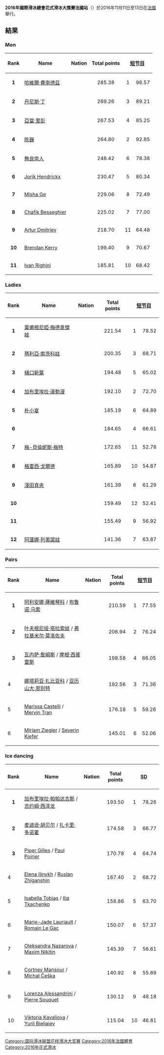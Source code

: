 {{unreferenced|time=2016-12-12T08:32:18+00:00}}
{{expand|time=2016-12-03T04:50:38+00:00}}
{{Infobox Figure Skating Competition
| title= 2016年國際滑冰總會花式滑冰大獎賽法國站
| comptype= [[国际滑冰联盟花样滑冰大奖赛|国际滑冰联盟花样滑冰大奖赛]]
| startdate= 11月11日
| enddate= 13
| skatingseason= {{link-en|2016–17|2016–17 figure skating season}}
| location= [[巴黎|巴黎]], France
| host= [[French_Federation_of_Ice_Sports|French Federation of Ice Sports]]
| venue=
| prizemoney= 
| championmen= {{flagicon|ESP}} [[哈維爾·費南德茲|哈維爾·費南德茲]]
| championladies= {{flagicon|RUS}} [[葉甫根尼婭·梅德韋傑娃|葉甫根尼婭·梅德韋傑娃]]
| championpairs= {{flagicon|GER}} [[阿莉安娜·薩維琴科|阿莉安娜·薩維琴科]] / [[布鲁诺·马索|布鲁诺·马索]]
| championdance= {{flagicon|FRA}} [[加布里埃拉·帕帕达吉斯|加布里埃拉·帕帕达吉斯]] / [[吉约姆·西泽龙|吉约姆·西泽龙]]
| previouscomp= [[2015年國際滑冰總會花式滑冰大獎賽法國站|2015年國際滑冰總會花式滑冰大獎賽法國站]]
| nextcomp= [[2017年国际滑冰联盟花样滑冰大奖赛法国站|2017年国际滑冰联盟花样滑冰大奖赛法国站]]
| previousgp= [[2016年國際滑冰總會花式滑冰大獎賽俄羅斯站|2016年國際滑冰總會花式滑冰大獎賽俄羅斯站]]
| nextgp= [[2016年國際滑冰總會花式滑冰大獎賽中國站|2016年國際滑冰總會花式滑冰大獎賽中國站]]
}}
'''2016年國際滑冰總會花式滑冰大獎賽法國站'''（{{lang-en|2016 Trophée de France}}）於2016年11月11日至13日在[[法國|法國]]舉行。

==結果==
===Men===
{| class="wikitable sortable"
!Rank
!Name
!Nation
!Total points
! colspan="2" width="80px" |[[短节目|短节目]]
! colspan="2" width="80px" |[[自由滑|自由滑]]
|- bgcolor="gold"
| align="center" | '''1'''
|[[哈維爾·費南德茲|哈維爾·費南德茲]]
|{{ESP}}
| align="center" |285.38 
| align="center" |1
| align="center" |96.57
| align="center" |1
| align="center" |188.81	
|- bgcolor="silver"
| align="center" | '''2'''
|[[丹尼斯·丁|丹尼斯·丁]]
|{{KAZ}}
| align="center" |269.26
| align="center" |3
| align="center" |89.21
| align="center" |3
| align="center" |180.05
|- bgcolor="cc9966"
| align="center" |'''3'''
|[[亞當·里彭|亞當·里彭]]
|{{USA}}
| align="center" |267.53
| align="center" |4
| align="center" |85.25
| align="center" |2
| align="center" |182.28
|-
| align="center" |'''4'''
|[[陈巍|陈巍]] 
|{{USA}}
| align="center" |264.80
| align="center" |2 
| align="center" |92.85
| align="center" |4
| align="center" |171.95
|-
| align="center" |'''5'''
|[[無良崇人|無良崇人]]
|{{JPN}}
| align="center" |248.42
| align="center" |6
| align="center" |78.38
| align="center" |5
| align="center" |170.04
|-
| align="center" |'''6'''
|[[Jorik_Hendrickx|Jorik Hendrickx]]
|{{BEL}}
| align="center" |230.47
| align="center" |5
| align="center" |80.34
| align="center" |8
| align="center" |150.13
|-
| align="center" |'''7'''
|[[Misha_Ge|Misha Ge]]
|{{UZB}}
| align="center" |229.06
| align="center" |8
| align="center" |72.49
| align="center" |6
| align="center" |156.57
|-
| align="center" |'''8'''
|[[Chafik_Besseghier|Chafik Besseghier]]
|{{FRA}}
| align="center" |225.02
| align="center" |7
| align="center" |77.00
| align="center" |9
| align="center" |148.02
|-
| align="center" |'''9'''
|[[Artur_Dmitriev_Jr.|Artur Dmitriev]]
|{{RUS}}
| align="center" |218.70
| align="center" |11
| align="center" |64.48
| align="center" |7
| align="center" |154.22
|-
| align="center" |'''10'''
|[[Brendan_Kerry|Brendan Kerry]]
|{{AUS}}
| align="center" |199.40
| align="center" |9
| align="center" |70.67
| align="center" |10
| align="center" |128.73
|-
| align="center" |'''11'''
|[[Ivan_Righini|Ivan Righini]]
|{{ITA}}
| align="center" |185.81
| align="center" |10
| align="center" |68.42
| align="center" |11
| align="center" |117.39
|}

===Ladies===
{| class="wikitable sortable"
!Rank
!Name
!Nation
!Total points
! colspan="2" width="80px" |[[短节目|短节目]]
! colspan="2" width="80px" |[[自由滑|自由滑]]
|- bgcolor="gold"
| align="center" | '''1'''
|[[葉甫根尼婭·梅德韋傑娃|葉甫根尼婭·梅德韋傑娃]]
|{{RUS}}
| align="center" | 221.54
| align="center" |1
| align="center" |78.52
| align="center" |1
| align="center" |143.02
|- bgcolor="silver"
| align="center" |'''2'''
|[[瑪利亞·索茨科娃|瑪利亞·索茨科娃]]
|{{RUS}}
| align="center" |200.35
| align="center" |3
| align="center" |68.71
| align="center" |2
| align="center" |131.64
|-bgcolor="cc9966"
| align="center" |'''3'''
|[[樋口新葉|樋口新葉]]
|{{JPN}}
| align="center" |194.48
| align="center" |5
| align="center" |65.02
| align="center" |3
| align="center" |129.46
|-
| align="center" | '''4'''
|[[加布里埃拉·達勒漫|加布里埃拉·達勒漫]]
|{{CAN}}
| align="center" |192.10
| align="center" |2 
| align="center" |72.70
| align="center" |6
| align="center" |119.40
|-
| align="center" |'''5'''
|[[朴小宴|朴小宴]]
|{{KOR}}
| align="center" |185.19
| align="center" |6
| align="center" |64.89
| align="center" |4
| align="center" |120.30
|-
| align="center" |'''6'''
|{{link-en|勞林·拉卡維利爾|Laurine Lecavelier}} 
|{{FRA}}
| align="center" |184.65
| align="center" |4
| align="center" |66.61
| align="center" |7
| align="center" |118.04
|-
| align="center" |'''7'''
|[[梅-貝倫妮斯·梅特|梅-貝倫妮斯·梅特]]
|{{FRA}}
| align="center" |172.65
| align="center" |11
| align="center" |52.78
| align="center" |5
| align="center" |119.87
|-
| align="center" |'''8'''
|[[格雷西·戈爾德|格雷西·戈爾德]]
|{{USA}}
| align="center" |165.89
| align="center" |10
| align="center" |54.87
| align="center" |8
| align="center" |111.02
|-
| align="center" |'''9'''
|[[淺田真央|淺田真央]]
|{{JPN}}
| align="center" |161.39
| align="center" |8
| align="center" |61.29
| align="center" |10
| align="center" |100.10
|-
| align="center" |'''10'''
|{{link-en|永井優香|Yuka Nagai}}
|{{JPN}}
| align="center" |159.49
| align="center" |12
| align="center" |52.41
| align="center" |9
| align="center" |107.08
|-
| align="center" |'''11'''
|{{link-en|阿納斯塔西婭·特辛巴耶娃|Anastasia Galustyan}}
|{{ARM}}
| align="center" |155.49
| align="center" |9
| align="center" |56.92
| align="center" |11
| align="center" |98.57
|-
| align="center" |'''12'''
|[[阿蓮娜·列奧諾娃|阿蓮娜·列奧諾娃]] 
|{{RUS}}
| align="center" |141.36
| align="center" |7
| align="center" |63.87
| align="center" |12
| align="center" |77.49
|}

===Pairs===
{| class="wikitable sortable"
|-
! Rank
! Name
! Nation
! Total points
! colspan="2" width="80px" | [[短节目|短节目]]
! colspan="2" width="80px" | [[自由滑|自由滑]]
|- bgcolor="gold"
| align="center" | '''1'''
| [[阿利安娜·薩維琴科|阿利安娜·薩維琴科]] / [[布鲁诺·马索|布鲁诺·马索]]
| {{GER}}
| align="center" | 210.59
| align="center" | 1
| align="center" | 77.55
| align="center" | 1
| align="center" | 133.04
|- bgcolor="silver"
| align="center" | '''2'''
| [[叶夫根尼娅·塔拉索娃|叶夫根尼娅·塔拉索娃]] / [[弗拉基米尔·莫洛佐夫_(花样滑冰运动员)|弗拉基米尔·莫洛佐夫]]
| {{RUS}}
| align="center" | 206.94
| align="center" | 2
| align="center" | 76.24
| align="center" | 3
| align="center" | 130.70
|- bgcolor="cc9966"
| align="center" | '''3'''
| [[瓦内萨·詹姆斯|瓦内萨·詹姆斯]] / [[摩根·西普雷斯|摩根·西普雷斯]]
| {{FRA}}
| align="center" | 198.58
| align="center" | 4
| align="center" | 66.05
| align="center" | 2
| align="center" | 132.53
|-
! 4
| [[娜塔莉亚·扎比亚科|娜塔莉亚·扎比亚科]] / [[亚历山大·恩别特|亚历山大·恩别特]]
| {{RUS}}
| align="center" | 192.56	
| align="center" | 3
| align="center" | 71.36
| align="center" | 4
| align="center" | 121.20	
|-
! 5
| [[Marissa_Castelli|Marissa Castelli]] / [[Mervin_Tran|Mervin Tran]]
| {{USA}}
| align="center" | 176.18
| align="center" | 5
| align="center" | 59.26
| align="center" | 5
| align="center" | 116.92
|-
! 6
| [[Miriam_Ziegler|Miriam Ziegler]] / [[Severin_Kiefer|Severin Kiefer]]
| {{AUT}}
| align="center" | 145.01
| align="center" | 6
| align="center" | 52.06
| align="center" | 6
| align="center" | 92.95
|}

===Ice dancing===
{| class="wikitable sortable"
|-
! Rank
! Name
! Nation
! Total points
! colspan="2" width="80px" | [[Short_dance|SD]]
! colspan="2" width="80px" | [[Free_dance|FD]]
|- bgcolor="gold"
| align="center" | '''1'''
| [[加布里埃拉·帕帕达吉斯|加布里埃拉·帕帕达吉斯]] / [[吉约姆·西泽龙|吉约姆·西泽龙]]
| {{FRA}}
| align="center" | 193.50
| align="center" | 1
| align="center" | 78.26
| align="center" | 1
| align="center" | 115.24
|- bgcolor="silver"
| align="center" | '''2'''
|  [[麦迪逊·胡贝尔|麦迪逊·胡贝尔]] / [[扎卡里·多诺霍|扎卡里·多诺霍]]
| {{USA}}
| align="center" | 174.58 
| align="center" | 3
| align="center" | 66.77
| align="center" | 2
| align="center" | 107.81	
|- bgcolor="cc9966"
| align="center" | '''3'''
|[[Piper_Gilles|Piper Gilles]] / [[Paul_Poirier|Paul Poirier]]
| {{CAN}}
| align="center" | 170.78
| align="center" | 4
| align="center" | 64.74
| align="center" | 3
| align="center" | 106.04
|-
! 4
| [[Elena_Ilinykh|Elena Ilinykh]] / [[Ruslan_Zhiganshin|Ruslan Zhiganshin]]
| {{RUS}}
| align="center" | 167.40
| align="center" | 2
| align="center" | 68.72
| align="center" | 4
| align="center" | 98.68
|-
! 5
| [[Isabella_Tobias|Isabella Tobias]] / [[Ilia_Tkachenko|Ilia Tkachenko]]
| {{ISR}}
| align="center" | 158.86
| align="center" | 5
| align="center" | 63.70
| align="center" |5
| align="center" | 95.16
|-
! 6
| [[Marie-Jade_Lauriault|Marie-Jade Lauriault]] / [[Romain_Le_Gac|Romain Le Gac]]
| {{FRA}}
| align="center" | 150.07
| align="center" | 6
| align="center" | 57.37
| align="center" | 6
| align="center" | 92.70
|-
! 7
| [[Oleksandra_Nazarova|Oleksandra Nazarova]] / [[Maxim_Nikitin|Maxim Nikitin]]
| {{UKR}}
| align="center" | 145.39
| align="center" | 7
| align="center" | 56.61
| align="center" | 7
| align="center" | 88.78
|-
! 8
| [[Cortney_Mansour|Cortney Mansour]] / [[Michal_Češka|Michal Češka]]
| {{CZE}}
| align="center" | 140.92
| align="center" | 8
| align="center" | 55.69
| align="center" | 8
| align="center" | 85.23
|-
! 9
| [[Lorenza_Alessandrini|Lorenza Alessandrini]] / [[Pierre_Souquet|Pierre Souquet]]
| {{FRA}}
| align="center" | 130.12
| align="center" | 9
| align="center" | 48.18
| align="center" | 9
| align="center" | 81.94
|-
! 10
| [[Viktoria_Kavaliova|Viktoria Kavaliova]] / [[Yurii_Bieliaiev|Yurii Bieliaiev]]
| {{BLR}}
| align="center" | 115.04
| align="center" | 10
| align="center" | 46.81
| align="center" | 10
| align="center" | 68.23
|}

[[Category:国际滑冰联盟花样滑冰大奖赛|Category:国际滑冰联盟花样滑冰大奖赛]]
[[Category:2016年法國體育|Category:2016年法國體育]]
[[Category:2016年花式滑冰|Category:2016年花式滑冰]]